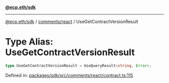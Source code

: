 [**@ecp.eth/sdk**](../../../index.mdx)

***

[@ecp.eth/sdk](/sdk-reference/index.mdx) / [comments/react](/sdk-reference/comments/react/index.mdx) / UseGetContractVersionResult

# Type Alias: UseGetContractVersionResult

```ts
type UseGetContractVersionResult = UseQueryResult<string, Error>;
```

Defined in: [packages/sdk/src/comments/react/contract.ts:115](https://github.com/ecp-eth/comments-monorepo/blob/main/packages/sdk/src/comments/react/contract.ts#L115)
